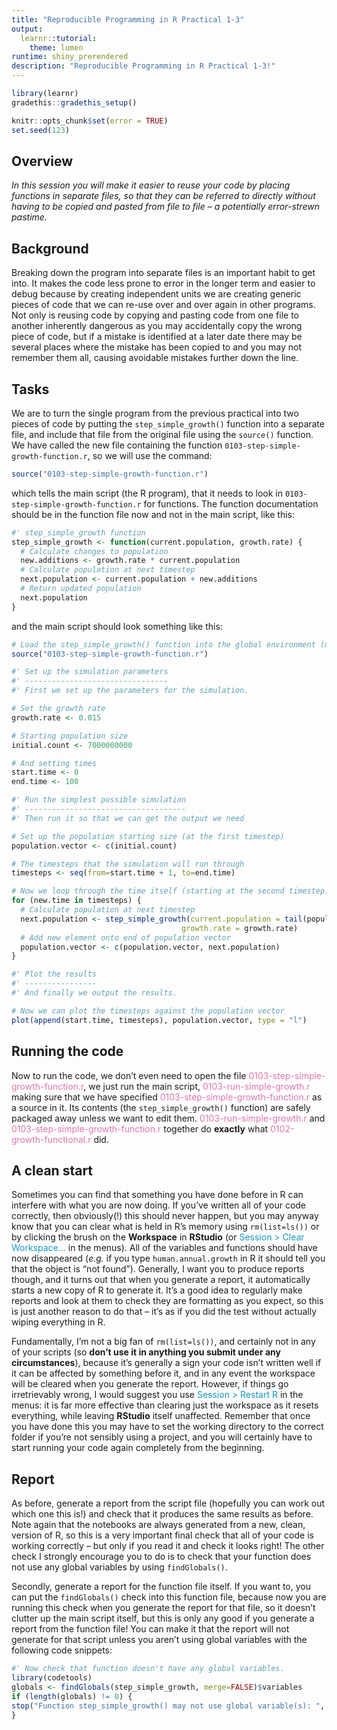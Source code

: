 ```yaml
---
title: "Reproducible Programming in R Practical 1-3"
output:
  learnr::tutorial:
    theme: lumen
runtime: shiny_prerendered
description: "Reproducible Programming in R Practical 1-3!"
---
```


```r
library(learnr)
gradethis::gradethis_setup()

knitr::opts_chunk$set(error = TRUE)
set.seed(123)
```

## Overview
*In this session you will make it easier to reuse your code by placing functions in separate files, so that they can be referred to directly without having to be copied and pasted from file to file – a potentially error-strewn pastime.*

## Background

Breaking down the program into separate files is an important habit to get into. 
It makes the code less prone to error in the longer term and easier to debug 
because by creating independent units we are creating generic pieces of code 
that we can re-use over and over again in other programs. Not only is reusing 
code by copying and pasting code from one file to another inherently dangerous 
as you may accidentally copy the wrong piece of code, but if a mistake is 
identified at a later date there may be several places where the mistake has been 
copied to and you may not remember them all, causing avoidable mistakes further 
down the line.

## Tasks

We are to turn the single program from the previous practical into two pieces of 
code by putting the `step_simple_growth()` function into a separate file, and 
include that file from the original file using the `source()` function. We have
called the new file containing the function 
`0103-step-simple-growth-function.r`, so we will use the command:

```r
source("0103-step-simple-growth-function.r")
``` 

which tells the main script (the R program), that it needs to look in 
`0103-step-simple-growth-function.r` for functions. The function documentation 
should be in the function file now and not in the main script, like this:

```r
#' step_simple_growth function
step_simple_growth <- function(current.population, growth.rate) {
  # Calculate changes to population
  new.additions <- growth.rate * current.population
  # Calculate population at next timestep
  next.population <- current.population + new.additions
  # Return updated population
  next.population
}
```

and the main script should look something like this:

```r
# Load the step_simple_growth() function into the global environment (my workspace)
source("0103-step-simple-growth-function.r")

#' Set up the simulation parameters
#' --------------------------------
#' First we set up the parameters for the simulation.

# Set the growth rate
growth.rate <- 0.015

# Starting population size
initial.count <- 7000000000

# And setting times
start.time <- 0
end.time <- 100

#' Run the simplest possible simulation
#' ------------------------------------
#' Then run it so that we can get the output we need

# Set up the population starting size (at the first timestep)
population.vector <- c(initial.count)

# The timesteps that the simulation will run through
timesteps <- seq(from=start.time + 1, to=end.time)

# Now we loop through the time itself (starting at the second timestep)
for (new.time in timesteps) {
  # Calculate population at next timestep
  next.population <- step_simple_growth(current.population = tail(population.vector, 1), 
                                      growth.rate = growth.rate)
  # Add new element onto end of population vector
  population.vector <- c(population.vector, next.population)
}

#' Plot the results
#' ----------------
#' And finally we output the results.

# Now we can plot the timesteps against the population vector
plot(append(start.time, timesteps), population.vector, type = "l")
```

## Running the code

Now to run the code, we don’t even need to open the file 
<span style="color: #de77ae;">0103-step-simple-growth-function.r</span>, 
we just run the main script,
<span style="color: #de77ae;">0103-run-simple-growth.r</span> making sure that 
we have specified 
<span style="color: #de77ae;">0103-step-simple-growth-function.r</span> as a 
source in it. Its contents (the `step_simple_growth()` function) are safely 
packaged away unless we want to edit them. 
<span style="color: #de77ae;">0103-run-simple-growth.r</span> and 
<span style="color: #de77ae;">0103-step-simple-growth-function.r</span>
together do **exactly** what 
<span style="color: #de77ae;">0102-growth-functional.r</span> did. 

## A clean start

Sometimes you can find that something you have done before in R can interfere 
with what you are now doing. If you’ve written all of your code correctly, then 
obviously(!) this should never happen, but you may anyway know that you can 
clear what is held in R’s memory using `rm(list=ls())` or by clicking the brush 
on the **Workspace** in **RStudio** (or <span style="color: #1697C0;">Session > Clear Workspace...</span> in the menus). All 
of the variables and functions should have now disappeared (*e.g.* if you type 
`human.annual.growth` in R it should tell you that the object is “not found”). 
Generally, I want you to produce reports though, and it turns out that when you 
generate a report, it automatically starts a new copy of R to generate it. It’s 
a good idea to regularly make reports and look at them to check they are 
formatting as you expect, so this is just another reason to do that – it’s as if 
you did the test without actually wiping everything in R.

Fundamentally, I’m not a big fan of `rm(list=ls())`, and certainly not in any of 
your scripts (so 
**don’t use it in anything you submit under any circumstances**), because it’s 
generally a sign your code isn’t written well if it can be affected by something 
before it, and in any event the workspace will be cleared when you generate the 
report. However, if things go irretrievably wrong, I would suggest you use 
<span style="color: #1697C0;">Session > Restart R</span> in the menus: it is far 
more effective than clearing just the workspace as it resets everything, while 
leaving **RStudio** itself unaffected. Remember that once you have done this you may 
have to set the working directory to the correct folder if you’re not sensibly 
using a project, and you will certainly have to start running your code again 
completely from the beginning.

## Report

As before, generate a report from the script file (hopefully you can work out 
which one this is!) and check that it produces the same results as before. Note 
again that the notebooks are always generated from a new, clean, version of R, 
so this is a very important final check that all of your code is working 
correctly – but only if you read it and check it looks right! The other check I 
strongly encourage you to do is to check that your function does not use any 
global variables by using `findGlobals()`.

Secondly, generate a report for the function file itself. If you want to, you 
can put the `findGlobals()` check into this function file, because now you are 
running this check when you generate the report for that file, so it doesn’t 
clutter up the main script itself, but this is only any good if you generate a 
report from the function file! You can make it that the report will not generate 
for that script unless you aren’t using global variables with the following code 
snippets:

```r
#' Now check that function doesn't have any global variables.
library(codetools)
globals <- findGlobals(step_simple_growth, merge=FALSE)$variables 
if (length(globals) != 0) {
stop("Function step_simple_growth() may not use global variable(s): ", globals)
}
```
